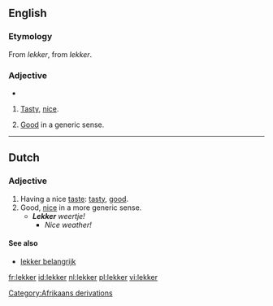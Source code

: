 ==English==

===Etymology===
From {{Af.}} ''lekker'', from {{D.}} ''lekker''.

===Adjective===
{{en-adj}}
* {{rfv-inflection|more lekker}}

# {{context|South Africa}} [[tasty|Tasty]], [[nice]].
# {{context|South Africa}} [[good|Good]] in a generic sense.
[[Category:Afrikaans derivations]]

----

==Dutch==
===Adjective===
{{nl-adj|comp=lekkerder}}

# Having a nice [[taste]]: [[tasty]], [[good]].
# Good, [[nice]] in a more generic sense.
#* '''''Lekker''' weertje!''
#** ''Nice weather!''

====See also====
* [[lekker belangrijk]]

[[fr:lekker]]
[[id:lekker]]
[[nl:lekker]]
[[pl:lekker]]
[[vi:lekker]]